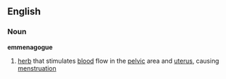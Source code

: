 ==English==
===Noun===
'''emmenagogue'''
# [[herb]] that stimulates [[blood]] flow in the [[pelvic]] area and [[uterus]], causing [[menstruation]]